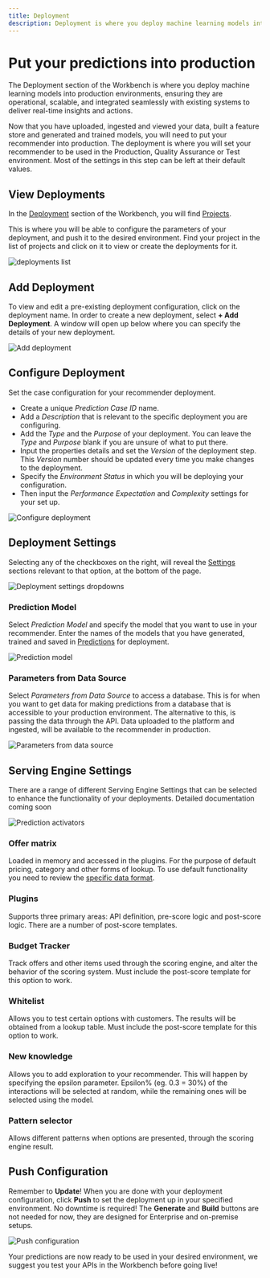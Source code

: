 ```yaml
---
title: Deployment
description: Deployment is where you deploy machine learning models into production environments, ensuring they are operational, scalable, and integrated seamlessly with existing systems to deliver real-time insights and actions.
---
```


# Put your predictions into production
The Deployment section of the Workbench is where you deploy machine learning models into production environments, ensuring they are operational, scalable, and integrated seamlessly with existing systems to deliver real-time insights and actions.

Now that you have uploaded, ingested and viewed your data, built a feature store and generated and trained models, you will need to put your recommender into production. The deployment is where you will set your recommender to be used in the Production, Quality Assurance or Test environment.
<Callout type="warning" title="Default settings are good!">
Most of the settings in this step can be left at their default values.
</Callout>

## View Deployments
In the <u>Deployment</u> section of the Workbench, you will find <u>Projects</u>.

This is where you will be able to configure the parameters of your deployment, and push it to the desired environment.
Find your project in the list of projects and click on it to view or create the deployments for it.

![deployments list](/images/recommender/6_Deployment/0_deployments.png)

## Add Deployment
To view and edit a pre-existing deployment configuration, click on the deployment name. In order to create a new deployment, select **+ Add Deployment**.
A window will open up below where you can specify the details of your new deployment.

![Add deployment](/images/recommender/6_Deployment/1_deployments_add.png)

## Configure Deployment
Set the case configuration for your recommender deployment.
- Create a unique *Prediction Case ID* name.
- Add a *Description* that is relevant to the specific deployment you are configuring.
- Add the *Type* and the *Purpose* of your deployment. You can leave the *Type* and *Purpose* blank if you are unsure of what to put there.
- Input the properties details and set the *Version* of the deployment step. This *Version* number should be updated every time you make changes to the deployment.
- Specify the *Environment Status* in which you will be deploying your configuration.
- Then input the *Performance Expectation* and *Complexity* settings for your set up.

![Configure deployment](/images/recommender/6_Deployment/2_deployments_details.png)

## Deployment Settings
Selecting any of the checkboxes on the right, will reveal the <u>Settings</u> sections relevant to that option, at the bottom of the page.

![Deployment settings dropdowns](/images/recommender/6_Deployment/3_deployments_settings.png)

### Prediction Model
Select *Prediction Model* and specify the model that you want to use in your recommender.
Enter the names of the models that you have generated, trained and saved in <u>Predictions</u> for deployment.

![Prediction model](/images/recommender/6_Deployment/4_deployments_prediction_model.png)

### Parameters from Data Source
Select *Parameters from Data Source* to access a database.
This is for when you want to get data for making predictions from a database that is accessible to your production environment. The alternative to this, is passing the data through the API.
Data uploaded to the platform and ingested, will be available to the recommender in production.

![Parameters from data source](/images/recommender/6_Deployment/5_deployments_parameters.png)

## Serving Engine Settings
There are a range of different Serving Engine Settings that can be selected to enhance the functionality of your deployments.
<Callout type="note" title="Prediction Activators further documentation">
Detailed documentation coming soon
</Callout>

![Prediction activators](/images/recommender/6_Deployment/6_deployments_ses.png)

### Offer matrix
Loaded in memory and accessed in the plugins. For the purpose of default pricing, category and other forms of lookup. To use default functionality you need to review the [specific data format](/docs/configuration/data/meta).
### Plugins
Supports three primary areas: API definition, pre-score logic and post-score logic. There are a number of post-score templates.
### Budget Tracker
Track offers and other items used through the scoring engine, and alter the behavior of the scoring system. Must include the post-score template for this option to work.
### Whitelist
Allows you to test certain options with customers. The results will be obtained from a lookup table. Must include the post-score template for this option to work.
### New knowledge
Allows you to add exploration to your recommender. This will happen by specifying the epsilon parameter. Epsilon% (eg. 0.3 = 30%) of the interactions will be selected at random, while the remaining ones will be selected using the model.
### Pattern selector
Allows different patterns when options are presented, through the scoring engine result.

## Push Configuration
Remember to **Update**!
When you are done with your deployment configuration, click **Push** to set the deployment up in your specified environment. No downtime is required!
The **Generate** and **Build** buttons are not needed for now, they are designed for Enterprise and on-premise setups.

![Push configuration](/images/recommender/6_Deployment/7_deployments_push.png)

<Callout style="banner" title="">
Your predictions are now ready to be used in your desired environment, we suggest you test your APIs in the Workbench before going live!
</Callout>